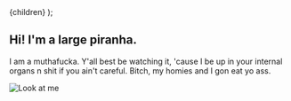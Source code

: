 
  <Default article hideTitle pageTitle='About Me'>
    {children}
  </Default>
);

## Hi! I'm a large piranha.

I am a muthafucka. Y'all best be watching it, 'cause I be up in your internal organs n shit if you
ain't careful. Bitch, my homies and I gon eat yo ass.

![Look at me](http://4.bp.blogspot.com/--JrndM2jPvQ/T38nph8UAyI/AAAAAAAAHl0/u-c6NGFFZ8Y/ 'Look')
